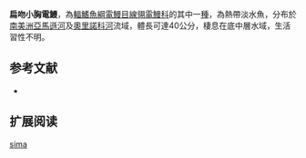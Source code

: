 {{Speciesbox
| name = 扁吻小胸電鰻
| image = 
| image_caption = 
| image_width = 250px
| status = NE
| status_system = IUCN3.1
| genus = Sternarchella
| species = sima
| authority = [[Starks|Starks]], 1913
| synonyms = *''Sternarchella orinoco '',Mago-Leccia, 1994 
}}
'''扁吻小胸電鰻'''，為[[輻鰭魚綱|輻鰭魚綱]][[電鰻目|電鰻目]][[線翎電鰻科|線翎電鰻科]]的其中一[[種|種]]，為熱帶淡水魚，分布於[[南美洲|南美洲]][[亞馬遜河|亞馬遜河]]及[[奧里諾科河|奧里諾科河]]流域，體長可達40公分，棲息在底中層水域，生活習性不明。

==参考文献==
*{{FishBase_species|genus=Sternarchella|species=sima|year=2015|month=10}}

== 扩展阅读 ==
{{refbegin}}
{{wikispecies-inline|Sternarchella sima|扁吻小胸電鰻}}
{{refend}}
{{Taxonbar|from=Q5598530}}

[[Category:小胸電鰻屬|sima]]